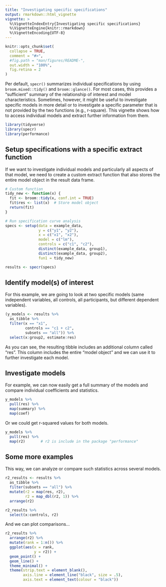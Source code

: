 ```yaml
---
title: "Investigating specific specifications"
output: rmarkdown::html_vignette
vignette: >
  %\VignetteIndexEntry{Investigating specific specifications}
  %\VignetteEngine{knitr::rmarkdown}
  %\VignetteEncoding{UTF-8}
---
```


```r
knitr::opts_chunk$set(
  collapse = TRUE,
  comment = "#>",
  #fig.path = "man/figures/README-",
  out.width = "100%",
  fig.retina = 2
)
```

Per default, `specr()` summarizes individual specifications by using `broom.mixed::tidy()` and `broom::glance()`. For most cases, this provides a "sufficient" summary of the relationship of interest and model characteristics. Sometimes, however, it might be useful to investigate specific models in more detail or to investigate a specific parameter that is not provided by the two functions (e.g., r-square). This vignette shows how to access individual models and extract further information from them.

```r
library(tidyverse)
library(specr)
library(performance)
```

## Setup specifications with a specific extract function

If we want to investigate individual models and particularly all aspects of that model, we need to create a custom extract function that also stores the entire model object in the result data frame. 

```r
# Custom function
tidy_new <- function(x) {
  fit <- broom::tidy(x, conf.int = TRUE)
  fit$res <- list(x)  # Store model object
  return(fit)
}

# Run specification curve analysis
specs <- setup(data = example_data, 
               y = c("y1", "y2"), 
               x = c("x1", "x2"), 
               model = c("lm"),
               controls = c("c1", "c2"),
               distinct(example_data, group1),
               distinct(example_data, group2),
               fun1 = tidy_new)

results <- specr(specs)
```


## Identify model(s) of interest

For this example, we are going to look at two specific models (same independent variables, all controls, all participants, but different dependent variables).

```r
(y_models <- results %>%
  as_tibble %>%
  filter(x == "x1", 
         controls == "c1 + c2",
         subsets == "all")) %>%
  select(x:group2, estimate:res)
```

As you can see, the resulting tibble includes an additional column called "res". This column includes the entire "model object" and we can use it to further investigate each model. 

## Investigate models

For example, we can now easily get a full summary of the models and compare individual coefficients and statistics. 

```r
y_models %>%
  pull(res) %>%
  map(summary) %>%
  map(coef)
```

Or we could get r-squared values for both models.

```r
y_models %>%
  pull(res) %>% 
  map(r2)       # r2 is include in the package "performance"
```


## Some more examples

This way, we can analyze or compare such statistics across several models.

```r
r2_results <- results %>%
  as_tibble %>%
  filter(subsets == "all") %>%
  mutate(r2 = map(res, r2), 
         r2 = map_dbl(r2, 1)) %>%
  arrange(r2)

r2_results %>%
  select(x:controls, r2)
```

And we can plot comparisons...

```r
r2_results %>%
  arrange(r2) %>%
  mutate(rank = 1:n()) %>%
  ggplot(aes(x = rank, 
             y = r2)) +
  geom_point() +
  geom_line() +
  theme_minimal() +
  theme(strip.text = element_blank(),
        axis.line = element_line("black", size = .5),
        axis.text = element_text(colour = "black"))
```

